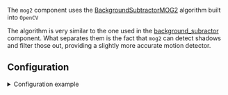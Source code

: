 

<ComponentHeader meta={ComponentMetadata} />

The `mog2` component uses the [BackgroundSubtractorMOG2](https://docs.opencv.org/4.x/d7/d7b/classcv_1_1BackgroundSubtractorMOG2.html) algorithm built into `OpenCV`

The algorithm is very similar to the one used in the [background_subractor](/components-explorer/components/background_subtractor) component.
What separates them is the fact that `mog2` can detect shadows and filter those out, providing a slightly more accurate motion detector.

## Configuration

<details>
  <summary>Configuration example</summary>

```yaml title="/config/config.yaml"
mog2:
  motion_detector:
    cameras:
      camera_one:
        detect_shadows: true
        fps: 1
        mask:
          - coordinates:
              - x: 400
                y: 200
              - x: 1000
                y: 200
              - x: 1000
                y: 750
              - x: 400
                y: 750
      camera_two:
        fps: 2
        trigger_event_recording: true
        threshold: 25
```

</details>

<ComponentConfiguration config={config} />

<MotionDetector meta={ComponentMetadata} />

<ComponentTroubleshooting meta={ComponentMetadata} />
